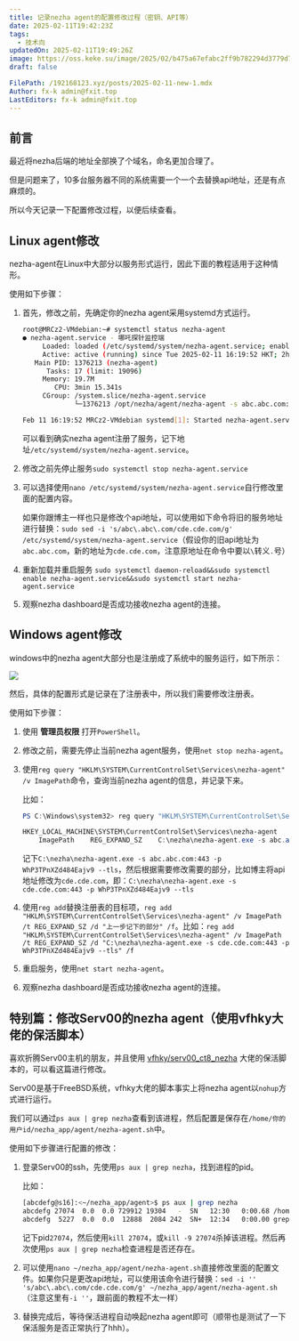 ```yaml
---
title: 记录nezha agent的配置修改过程（密钥、API等）
date: 2025-02-11T19:42:23Z
tags:
  - 技术向
updatedOn: 2025-02-11T19:49:26Z
image: https://oss.keke.su/image/2025/02/b475a67efabc2ff9b782294d3779d767.png
draft: false

FilePath: /192168123.xyz/posts/2025-02-11-new-1.mdx
Author: fx-k admin@fxit.top
LastEditors: fx-k admin@fxit.top
---
```


## 前言

最近将nezha后端的地址全部换了个域名，命名更加合理了。

但是问题来了，10多台服务器不同的系统需要一个一个去替换api地址，还是有点麻烦的。

所以今天记录一下配置修改过程，以便后续查看。

## Linux agent修改

nezha-agent在Linux中大部分以服务形式运行，因此下面的教程适用于这种情形。

使用如下步骤：

1. 首先，修改之前，先确定你的nezha agent采用systemd方式运行。

   ```bash
   root@MRCz2-VMdebian:~# systemctl status nezha-agent
   ● nezha-agent.service - 哪吒探针监控端
        Loaded: loaded (/etc/systemd/system/nezha-agent.service; enabled; preset: enabled)
        Active: active (running) since Tue 2025-02-11 16:19:52 HKT; 2h 53min ago
      Main PID: 1376213 (nezha-agent)
         Tasks: 17 (limit: 19096)
        Memory: 19.7M
           CPU: 3min 15.341s
        CGroup: /system.slice/nezha-agent.service
                └─1376213 /opt/nezha/agent/nezha-agent -s abc.abc.com:443 -p WhP3TPnXZd484Eajv9 --tls
   
   Feb 11 16:19:52 MRCz2-VMdebian systemd[1]: Started nezha-agent.service - 哪吒探针监控端.
   ```

   可以看到确实nezha agent注册了服务，记下地址`/etc/systemd/system/nezha-agent.service`。

2. 修改之前先停止服务`sudo systemctl stop nezha-agent.service`

3. 可以选择使用`nano /etc/systemd/system/nezha-agent.service`自行修改里面的配置内容。

   如果你跟博主一样也只是修改个api地址，可以使用如下命令将旧的服务地址进行替换：`sudo sed -i 's/abc\.abc\.com/cde.cde.com/g' /etc/systemd/system/nezha-agent.service`（假设你的旧api地址为`abc.abc.com`，新的地址为`cde.cde.com`，注意原地址在命令中要以`\`转义`.`号）

4. 重新加载并重启服务 `sudo systemctl daemon-reload&&sudo systemctl enable nezha-agent.service&&sudo systemctl start nezha-agent.service`

5. 观察nezha dashboard是否成功接收nezha agent的连接。

## Windows agent修改

windows中的nezha agent大部分也是注册成了系统中的服务运行，如下所示：

![](https://oss.keke.su/image/2025/02/6e51f556cb066fd5a191923636d74113.png)

然后，具体的配置形式是记录在了注册表中，所以我们需要修改注册表。

使用如下步骤：

1. 使用 **管理员权限** 打开`PowerShell`。

2. 修改之前，需要先停止当前nezha agent服务，使用`net stop nezha-agent`。

3. 使用`reg query "HKLM\SYSTEM\CurrentControlSet\Services\nezha-agent" /v ImagePath`命令，查询当前nezha agent的信息，并记录下来。

   比如：

   ```powershell
   PS C:\Windows\system32> reg query "HKLM\SYSTEM\CurrentControlSet\Services\nezha-agent" /v ImagePath
   
   HKEY_LOCAL_MACHINE\SYSTEM\CurrentControlSet\Services\nezha-agent
       ImagePath    REG_EXPAND_SZ    C:\nezha\nezha-agent.exe -s abc.abc.com:443 -p WhP3TPnXZd484Eajv9 --tls
   ```

   记下`C:\nezha\nezha-agent.exe -s abc.abc.com:443 -p WhP3TPnXZd484Eajv9 --tls`，然后根据需要修改需要的部分，比如博主将api地址修改为`cde.cde.com`，即：`C:\nezha\nezha-agent.exe -s cde.cde.com:443 -p WhP3TPnXZd484Eajv9 --tls`

4. 使用`reg add`替换注册表的目标项，`reg add "HKLM\SYSTEM\CurrentControlSet\Services\nezha-agent" /v ImagePath /t REG_EXPAND_SZ /d "上一步记下的部分" /f`。比如：`reg add "HKLM\SYSTEM\CurrentControlSet\Services\nezha-agent" /v ImagePath /t REG_EXPAND_SZ /d "C:\nezha\nezha-agent.exe -s cde.cde.com:443 -p WhP3TPnXZd484Eajv9 --tls" /f`

5. 重启服务，使用`net start nezha-agent`。

6. 观察nezha dashboard是否成功接收nezha agent的连接。

## 特别篇：修改Serv00的nezha agent（使用vfhky大佬的保活脚本）

喜欢折腾Serv00主机的朋友，并且使用 [vfhky/serv00_ct8_nezha](https://github.com/vfhky/serv00_ct8_nezha) 大佬的保活脚本的，可以看这篇进行修改。

Serv00是基于FreeBSD系统，vfhky大佬的脚本事实上将nezha agent以`nohup`方式进行运行。

我们可以通过`ps aux | grep nezha`查看到该进程，然后配置是保存在`/home/你的用户id/nezha_app/agent/nezha-agent.sh`中。

使用如下步骤进行配置的修改：

1. 登录Serv00的ssh，先使用`ps aux | grep nezha`，找到进程的pid。

   比如：

   ```bash
   [abcdefg@s16]:<~/nezha_app/agent>$ ps aux | grep nezha
   abcdefg 27074  0.0  0.0 729912 19304   -  SN   12:30   0:00.68 /home/abcdefg/nezha_app/agent/nezha-ag
   abcdefg  5227  0.0  0.0  12888  2084 242  SN+  12:34   0:00.00 grep nezha
   ```

   记下pid`27074`，然后使用`kill 27074`，或`kill -9 27074`杀掉该进程。然后再次使用`ps aux | grep nezha`检查进程是否还存在。

2. 可以使用`nano ~/nezha_app/agent/nezha-agent.sh`直接修改里面的配置文件。如果你只是更改api地址，可以使用该命令进行替换：`sed -i '' 's/abc\.abc\.com/cde.cde.com/g' ~/nezha_app/agent/nezha-agent.sh`（注意这里有`-i ''`，跟前面的教程不太一样）

3. 替换完成后，等待保活进程自动唤起nezha agent即可（顺带也是测试了一下保活服务是否正常执行了hhh）。